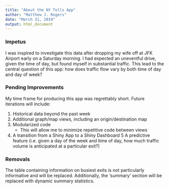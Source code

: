 ```yaml
---
title: "About the NY Tolls App"
author: "Matthew J. Rogers"
date: "March 31, 2019"
output: html_document
---
```


### Impetus

I was inspired to investigate this data after dropping my wife off at JFK Airport early on a Saturday morning. I had expected an uneventful drive, given the time of day, but found myself in substantial traffic. This lead to the central question of this app: how does traffic flow vary by both time of day and day of week?

### Pending Improvements

My time frame for producing this app was regrettably short. Future iterations will include:

1. Historical data beyond the past week
2. Additional graph/map views, including an origin/destination map
3. Modularized code
   + This will allow me to minimize repetitive code between views
4. A transition from a Shiny App to a Shiny Dashboard 
5  A predictive feature (i.e. given a day of the week and time of day, how much traffic volume is anticipated at a particular exit?)

### Removals
The table containing information on busiest exits is not particularly informative and will be replaced. Additionally, the 'summary' section will be replaced with dynamic summary statistics.

